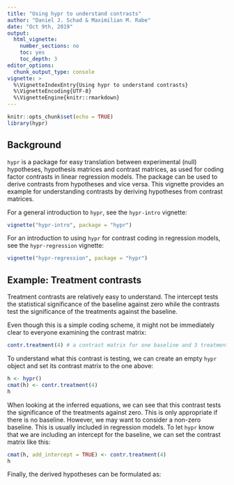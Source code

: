 ```yaml
---
title: "Using hypr to understand contrasts"
author: "Daniel J. Schad & Maximilian M. Rabe"
date: "Oct 9th, 2019"
output:
  html_vignette:
    number_sections: no
    toc: yes
    toc_depth: 3
editor_options: 
  chunk_output_type: console
vignette: >
  %\VignetteIndexEntry{Using hypr to understand contrasts}
  %\VignetteEncoding{UTF-8}
  %\VignetteEngine{knitr::rmarkdown}
---
```


```r
knitr::opts_chunk$set(echo = TRUE)
library(hypr)
```

## Background

`hypr` is a package for easy translation between experimental (null) hypotheses, hypothesis matrices and contrast matrices, as used for coding factor contrasts in linear regression models. The package can be used to derive contrasts from hypotheses and vice versa. This vignette provides an example for understanding contrasts by deriving hypotheses from contrast matrices.

For a general introduction to `hypr`, see the `hypr-intro` vignette:
```r
vignette("hypr-intro", package = "hypr")
```

For an introduction to using `hypr` for contrast coding in regression models, see the `hypr-regression` vignette:
```r
vignette("hypr-regression", package = "hypr")
```

## Example: Treatment contrasts

Treatment contrasts are relatively easy to understand. The intercept tests the statistical significance of the baseline against zero while the contrasts test the significance of the treatments against the baseline.

Even though this is a simple coding scheme, it might not be immediately clear to everyone examining the contrast matrix:

```r
contr.treatment(4) # a contrast matrix for one baseline and 3 treatments
```

To understand what this contrast is testing, we can create an empty `hypr` object and set its contrast matrix to the one above:

```r
h <- hypr()
cmat(h) <- contr.treatment(4)
h
```

When looking at the inferred equations, we can see that this contrast tests the significance of the treatments against zero. This is only appropriate if there is no baseline. However, we may want to consider a non-zero baseline. This is usually included in regression models. To let `hypr` know that we are including an intercept for the baseline, we can set the contrast matrix like this:

```r
cmat(h, add_intercept = TRUE) <- contr.treatment(4)
h
```

Finally, the derived hypotheses can be formulated as:

\begin{align}
H_{0_1}:& \; \mu_1 = 0 \\
H_{0_2}:& \; \mu_2 = \mu_1 \\
H_{0_3}:& \; \mu_3 = \mu_1 \\
H_{0_4}:& \; \mu_4 = \mu_1
\end{align}

